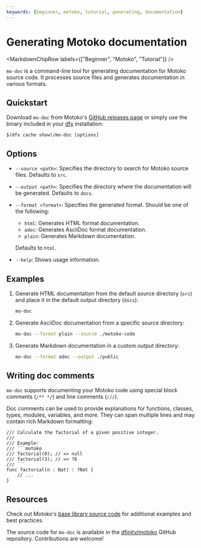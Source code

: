 ```yaml
---
keywords: [beginner, motoko, tutorial, generating, documentation]
---
```



# Generating Motoko documentation

<MarkdownChipRow labels={["Beginner", "Motoko", "Tutorial"]} />

`mo-doc` is a command-line tool for generating documentation for Motoko source code. It processes source files and generates documentation in various formats.

## Quickstart

Download `mo-doc` from Motoko's [GitHub releases page](https://github.com/dfinity/motoko/releases) or simply use the binary included in your [dfx](/docs/current/developer-docs/setup/install) installation:

```
$(dfx cache show)/mo-doc [options]
```

## Options

- `--source <path>`: Specifies the directory to search for Motoko source files. Defaults to `src`.

- `--output <path>`: Specifies the directory where the documentation will be generated. Defaults to `docs`.

- `--format <format>`: Specifies the generated format. Should be one of the following:
  - `html`: Generates HTML format documentation.
  - `adoc`: Generates AsciiDoc format documentation.
  - `plain`: Generates Markdown documentation.

  Defaults to `html`.

- `--help`: Shows usage information.

## Examples

1. Generate HTML documentation from the default source directory (`src`) and place it in the default output directory (`docs`):

   ```bash
   mo-doc
   ```

2. Generate AsciiDoc documentation from a specific source directory:

   ```bash
   mo-doc --format plain --source ./motoko-code
   ```

3. Generate Markdown documentation in a custom output directory:

   ```bash
   mo-doc --format adoc --output ./public
   ```

## Writing doc comments

`mo-doc` supports documenting your Motoko code using special block comments (`/** */`) and line comments (`///`).

Doc comments can be used to provide explanations for functions, classes, types, modules, variables, and more. They can span multiple lines and may contain rich Markdown formatting:

```motoko
/// Calculate the factorial of a given positive integer.
///
/// Example:
/// ```motoko
/// factorial(0); // => null
/// factorial(3); // => ?6
/// ```
func factorial(n : Nat) : ?Nat {
    // ...
}
```

## Resources
Check out Motoko's [base library source code](https://github.com/dfinity/motoko-base/tree/master/src) for additional examples and best practices.

The source code for `mo-doc` is available in the [dfinity/motoko](https://github.com/dfinity/motoko/tree/master/src/docs) GitHub repository. Contributions are welcome!
